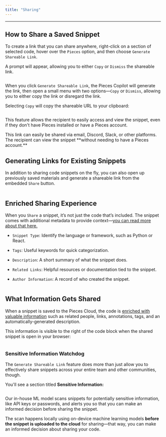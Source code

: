 ```yaml
---
title: "Sharing"
---
```


***

## How to Share a Saved Snippet

To create a link that you can share anywhere, right-click on a section of selected code, hover over the `Pieces` option, and then choose `Generate Shareable Link`.

A prompt will appear, allowing you to either `Copy` or `Dismiss` the shareable link.

<Image src="https://storage.googleapis.com/hashnode_product_documentation_assets/sublime_text_plugin_assets/using_snippets/sharing/gen_shareable_link.png" alt="" align="center" fullwidth="true" />

When you click `Generate Shareable Link`, the Pieces Copilot will generate the link, then open a small menu with two options—`Copy` or `Dismiss`, allowing you to either copy the link or disregard the link.

Selecting `Copy` will copy the shareable URL to your clipboard:

<Image src="https://storage.googleapis.com/hashnode_product_documentation_assets/sublime_text_plugin_assets/using_snippets/sharing/using_snippets_menu_generate_shareable_link_1092024.png" alt="" align="center" fullwidth="true" />

This feature allows the recipient to easily access and view the snippet, even if they don't have Pieces installed or have a Pieces account.

<Callout type="tip">
  This link can easily be shared via email, Discord, Slack, or other platforms. The recipient can view the snippet **without needing to have a Pieces account.**
</Callout>

## Generating Links for Existing Snippets

In addition to sharing code snippets on the fly, you can also open up previously saved materials and generate a shareable link from the embedded `Share` button.

<Image src="https://storage.googleapis.com/hashnode_product_documentation_assets/sublime_text_plugin_assets/using_snippets/using_snippets_PARENT_PAGE/sharing_saved_media.gif" alt="" align="center" fullwidth="true" />

## Enriched Sharing Experience

When you `Share` a snippet, it’s not just the code that’s included. The snippet comes with additional metadata to provide context—[you can read more about that here.](https://docs.pieces.app/products/extensions-plugins/sublime/drive/save-snippets#whats-stored-when-you-save-a-snippet)

* `Snippet Type`: Identify the language or framework, such as Python or React.

* `Tags`: Useful keywords for quick categorization.

* `Description`: A short summary of what the snippet does.

* `Related Links`: Helpful resources or documentation tied to the snippet.

* `Author Information`: A record of who created the snippet.

<Image src="https://cdn.hashnode.com/res/hashnode/image/upload/v1733970528143/f4acf9e2-0d73-4634-8695-a6cdcfbd3814.png" alt="" align="center" fullwidth="true" />

## What Information Gets Shared

When a snippet is saved to the Pieces Cloud, the code is [enriched with valuable information](https://docs.pieces.app/products/extensions-plugins/sublime/drive/save-snippets#whats-stored-when-you-save-a-snippet) such as related people, links, annotations, tags, and an automatically-generated description.

This information is visible to the right of the code block when the shared snippet is open in your browser:

<Image src="https://cdn.hashnode.com/res/hashnode/image/upload/v1733970040011/f627038f-b8f3-46f8-8235-600d1a8a8efd.png" alt="" align="center" fullwidth="true" />

### Sensitive Information Watchdog

The `Generate Shareable Link` feature does more than just allow you to effectively share snippets across your entire team and other communities, though.

You'll see a section titled **Sensitive Information:**

<Image src="https://cdn.hashnode.com/res/hashnode/image/upload/v1733970500459/864946d3-8d27-435c-beb4-01f5d37e5fdc.png" alt="" align="center" fullwidth="true" />

Our in-house ML model scans snippets for potentially sensitive information, like API keys or passwords, and alerts you so that you can make an informed decision before sharing the snippet.  

The scan happens locally using on-device machine learning models **before the snippet is uploaded to the cloud** for sharing—that way, you can make an informed decision about sharing your code.
